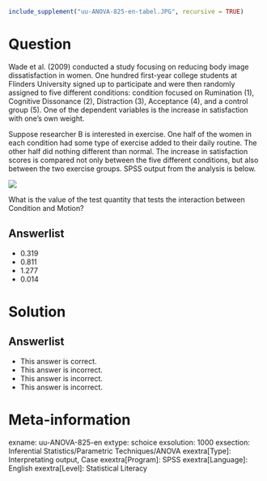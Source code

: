 ```r
include_supplement("uu-ANOVA-825-en-tabel.JPG", recursive = TRUE)
```


Question
========
  
Wade et al. (2009) conducted a study focusing on reducing body image dissatisfaction in women. One hundred first-year college students at Flinders University signed up to participate and were then randomly assigned to five different conditions: condition focused on Rumination (1), Cognitive Dissonance (2), Distraction (3), Acceptance (4), and a control group (5). One of the dependent variables is the increase in satisfaction with one's own weight.


Suppose researcher B is interested in exercise. One half of the women in each condition had some type of exercise added to their daily routine. The other half did nothing different than normal. The increase in satisfaction scores is compared not only between the five different conditions, but also between the two exercise groups. SPSS output from the analysis is below.

![](uu-ANOVA-825-en-tabel.JPG)

What is the value of the test quantity that tests the interaction between Condition and Motion?

  
Answerlist
----------
* 0.319
* 0.811
* 1.277
* 0.014

Solution
========

Answerlist
----------
* This answer is correct.
* This answer is incorrect.
* This answer is incorrect.
* This answer is incorrect.

Meta-information
================
exname: uu-ANOVA-825-en
extype: schoice
exsolution: 1000
exsection: Inferential Statistics/Parametric Techniques/ANOVA
exextra[Type]: Interpretating output, Case
exextra[Program]: SPSS
exextra[Language]: English
exextra[Level]: Statistical Literacy